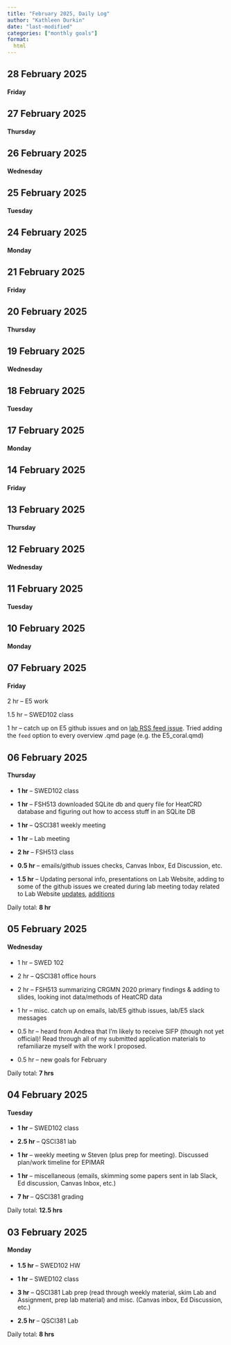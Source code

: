 ```yaml
---
title: "February 2025, Daily Log"
author: "Kathleen Durkin"
date: "last-modified"
categories: ["monthly goals"]
format:
  html
---
```


## 28 February 2025

#### Friday

## 27 February 2025

#### Thursday

## 26 February 2025

#### Wednesday

## 25 February 2025

#### Tuesday

## 24 February 2025

#### Monday

## 21 February 2025

#### Friday

## 20 February 2025

#### Thursday

## 19 February 2025

#### Wednesday

## 18 February 2025

#### Tuesday

## 17 February 2025

#### Monday

## 14 February 2025

#### Friday

## 13 February 2025

#### Thursday

## 12 February 2025

#### Wednesday

## 11 February 2025

#### Tuesday

## 10 February 2025

#### Monday

## 07 February 2025

#### Friday

2 hr -- E5 work

1.5 hr -- SWED102 class

1 hr -- catch up on E5 github issues and on [lab RSS feed issue](https://github.com/RobertsLab/resources/issues/2090#issuecomment-2643821466). Tried adding the `feed` option to every overview .qmd page (e.g. the E5_coral.qmd)

## 06 February 2025

#### Thursday

-   **1 hr** -- SWED102 class

-   **1 hr** -- FSH513 downloaded SQLite db and query file for HeatCRD database and figuring out how to access stuff in an SQLite DB

-   **1 hr** -- QSCI381 weekly meeting

-   **1 hr** -- Lab meeting

-   **2 hr** -- FSH513 class

-   **0.5 hr** -- emails/github issues checks, Canvas Inbox, Ed Discussion, etc.

-   **1.5 hr** -- Updating personal info, presentations on Lab Website, adding to some of the github issues we created during lab meeting today related to Lab Website [updates](https://github.com/RobertsLab/resources/issues/2080), [additions](https://github.com/RobertsLab/resources/issues/2089)

Daily total: **8 hr**

## 05 February 2025

#### Wednesday

-   1 hr -- SWED 102

-   2 hr -- QSCI381 office hours

-   2 hr -- FSH513 summarizing CRGMN 2020 primary findings & adding to slides, looking inot data/methods of HeatCRD data

-   1 hr -- misc. catch up on emails, lab/E5 github issues, lab/E5 slack messages

-   0.5 hr -- heard from Andrea that I'm likely to receive SIFP (though not yet official)! Read through all of my submitted application materials to refamiliarze myself with the work I proposed.

-   0.5 hr -- new goals for February

Daily total: **7 hrs**

## 04 February 2025

#### Tuesday

-   **1 hr** -- SWED102 class

-   **2.5 hr** -- QSCI381 lab

-   **1 hr** -- weekly meeting w Steven (plus prep for meeting). Discussed plan/work timeline for EPIMAR

-   **1 hr** -- miscellaneous (emails, skimming some papers sent in lab Slack, Ed discussion, Canvas Inbox, etc.)

-   **7 hr** -- QSCI381 grading

Daily total: **12.5 hrs**

## 03 February 2025

#### Monday

-   **1.5 hr** -- SWED102 HW

-   **1 hr** -- SWED102 class

-   **3 hr** -- QSCI381 Lab prep (read through weekly material, skim Lab and Assignment, prep lab material) and misc. (Canvas inbox, Ed Discussion, etc.)

-   **2.5 hr** -- QSCI381 Lab

Daily total: **8 hrs**
